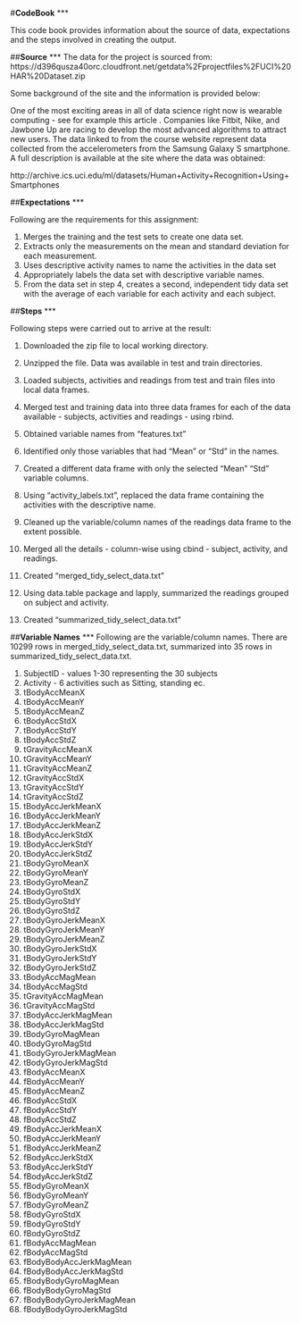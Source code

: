 #**CodeBook**
***

This code book provides information about the source of data, expectations and the steps involved in creating the output.

##**Source**
***
The data for the project is sourced from:
https://d396qusza40orc.cloudfront.net/getdata%2Fprojectfiles%2FUCI%20HAR%20Dataset.zip

Some background of the site and the information is provided below:

One of the most exciting areas in all of data science right now is wearable computing - see for example this article . Companies like Fitbit, Nike, and Jawbone Up are racing to develop the most advanced algorithms to attract new users. The data linked to from the course website represent data collected from the accelerometers from the Samsung Galaxy S smartphone. A full description is available at the site where the data was obtained:

http://archive.ics.uci.edu/ml/datasets/Human+Activity+Recognition+Using+Smartphones

##**Expectations**
***

Following are the requirements for this assignment:

1.	Merges the training and the test sets to create one data set.
2.	Extracts only the measurements on the mean and standard deviation for each measurement.
3.	Uses descriptive activity names to name the activities in the data set
4.	Appropriately labels the data set with descriptive variable names.
5.	From the data set in step 4, creates a second, independent tidy data set with the average of each variable for each activity and each subject.


##**Steps**
***

Following steps were carried out to arrive at the result:

1.	Downloaded the zip file to local working directory.
2.	Unzipped the file. Data was available in test and train directories.
3.	Loaded subjects, activities and readings from test and train files into local data frames.
4.	Merged test and training data into three data frames for each of the data available - subjects, activities and readings - using rbind.

5.	Obtained variable names from "features.txt" 
6.	Identified only those variables that had "Mean" or "Std" in the names.
7.	Created a different data frame with only the selected "Mean" "Std" variable columns.

8.	Using "activity_labels.txt", replaced the data frame containing the activities with the descriptive name.

9.	Cleaned up the variable/column names of the readings data frame to the extent possible.

10.	Merged all the details - column-wise using cbind - subject, activity, and readings.
11.	Created "merged_tidy_select_data.txt"

12.	Using data.table package and lapply, summarized the readings grouped on subject and activity.
13.	Created "summarized_tidy_select_data.txt"


##**Variable Names**
***
Following are the variable/column names. There are 10299 rows in
merged_tidy_select_data.txt, summarized into 35 rows in summarized_tidy_select_data.txt.

1.	SubjectID          - values 1-30 representing the 30 subjects      
2.	Activity           - 6 activities such as Sitting, standing ec.      
3.	tBodyAccMeanX           
4.	tBodyAccMeanY            
5.	tBodyAccMeanZ            
6.	tBodyAccStdX            
7.	tBodyAccStdY             
8.	tBodyAccStdZ             
9.	tGravityAccMeanX        
10.	tGravityAccMeanY         
11.	tGravityAccMeanZ         
12.	tGravityAccStdX         
13.	tGravityAccStdY          
14.	tGravityAccStdZ          
15.	tBodyAccJerkMeanX       
16.	tBodyAccJerkMeanY        
17.	tBodyAccJerkMeanZ        
18.	tBodyAccJerkStdX        
19.	tBodyAccJerkStdY         
20.	tBodyAccJerkStdZ         
21.	tBodyGyroMeanX          
22.	tBodyGyroMeanY           
23.	tBodyGyroMeanZ           
24.	tBodyGyroStdX           
25.	tBodyGyroStdY            
26.	tBodyGyroStdZ            
27.	tBodyGyroJerkMeanX      
28.	tBodyGyroJerkMeanY       
29.	tBodyGyroJerkMeanZ       
30.	tBodyGyroJerkStdX       
31.	tBodyGyroJerkStdY        
32.	tBodyGyroJerkStdZ        
33.	tBodyAccMagMean         
34.	tBodyAccMagStd           
35.	tGravityAccMagMean       
36.	tGravityAccMagStd       
37.	tBodyAccJerkMagMean      
38.	tBodyAccJerkMagStd       
39.	tBodyGyroMagMean        
40.	tBodyGyroMagStd          
41.	tBodyGyroJerkMagMean     
42.	tBodyGyroJerkMagStd     
43.	fBodyAccMeanX            
44.	fBodyAccMeanY            
45.	fBodyAccMeanZ           
46.	fBodyAccStdX             
47.	fBodyAccStdY             
48.	fBodyAccStdZ            
49.	fBodyAccJerkMeanX        
50.	fBodyAccJerkMeanY        
51.	fBodyAccJerkMeanZ       
52.	fBodyAccJerkStdX         
53.	fBodyAccJerkStdY         
54.	fBodyAccJerkStdZ        
55.	fBodyGyroMeanX           
56.	fBodyGyroMeanY           
57.	fBodyGyroMeanZ          
58.	fBodyGyroStdX            
59.	fBodyGyroStdY            
60.	fBodyGyroStdZ           
61.	fBodyAccMagMean          
62.	fBodyAccMagStd           
63.	fBodyBodyAccJerkMagMean 
64.	fBodyBodyAccJerkMagStd   
65.	fBodyBodyGyroMagMean     
66.	fBodyBodyGyroMagStd     
67.	fBodyBodyGyroJerkMagMean 
68.	fBodyBodyGyroJerkMagStd 



